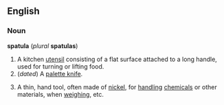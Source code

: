 ==English==
===Noun===
'''spatula'''  (''plural'' '''spatulas''')

#A kitchen [[utensil]] consisting of a flat surface attached to a long handle, used for turning or lifting food.
#(''dated'') <!--A hand tool with a thin flexible blade used to mix or spread soft substances;--> A [[palette knife]].
#{{chemistry}} A thin, hand tool, often made of [[nickel]], for [[handle|handling]] [[chemical]]s or other materials, when [[weigh]]ing, etc.